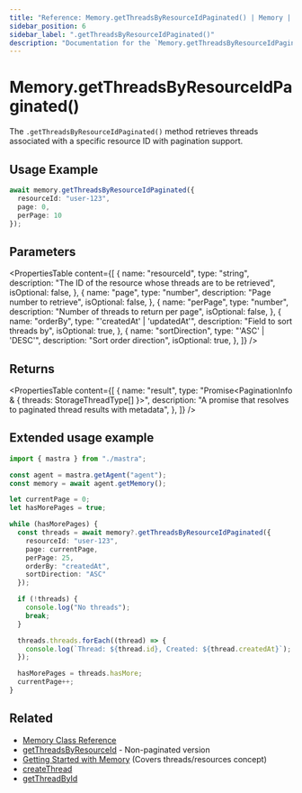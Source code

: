 ```yaml
---
title: "Reference: Memory.getThreadsByResourceIdPaginated() | Memory | Mastra Docs"
sidebar_position: 6
sidebar_label: ".getThreadsByResourceIdPaginated()"
description: "Documentation for the `Memory.getThreadsByResourceIdPaginated()` method in Mastra, which retrieves threads associated with a specific resource ID with pagination support."
---
```


# Memory.getThreadsByResourceIdPaginated()

The `.getThreadsByResourceIdPaginated()` method retrieves threads associated with a specific resource ID with pagination support.

## Usage Example

```typescript copy
await memory.getThreadsByResourceIdPaginated({
  resourceId: "user-123",
  page: 0,
  perPage: 10
});
```

## Parameters

<PropertiesTable
  content={[
    {
      name: "resourceId",
      type: "string",
      description: "The ID of the resource whose threads are to be retrieved",
      isOptional: false,
    },
    {
      name: "page",
      type: "number",
      description: "Page number to retrieve",
      isOptional: false,
    },
    {
      name: "perPage",
      type: "number",
      description: "Number of threads to return per page",
      isOptional: false,
    },
    {
      name: "orderBy",
      type: "'createdAt' | 'updatedAt'",
      description: "Field to sort threads by",
      isOptional: true,
    },
    {
      name: "sortDirection",
      type: "'ASC' | 'DESC'",
      description: "Sort order direction",
      isOptional: true,
    },
  ]}
/>

## Returns

<PropertiesTable
  content={[
    {
      name: "result",
      type: "Promise<PaginationInfo & { threads: StorageThreadType[] }>",
      description: "A promise that resolves to paginated thread results with metadata",
    },
  ]}
/>

## Extended usage example

```typescript title="src/test-memory.ts" showLineNumbers copy
import { mastra } from "./mastra";

const agent = mastra.getAgent("agent");
const memory = await agent.getMemory();

let currentPage = 0;
let hasMorePages = true;

while (hasMorePages) {
  const threads = await memory?.getThreadsByResourceIdPaginated({
    resourceId: "user-123",
    page: currentPage,
    perPage: 25,
    orderBy: "createdAt",
    sortDirection: "ASC"
  });

  if (!threads) {
    console.log("No threads");
    break;
  }

  threads.threads.forEach((thread) => {
    console.log(`Thread: ${thread.id}, Created: ${thread.createdAt}`);
  });

  hasMorePages = threads.hasMore;
  currentPage++;
}
```

## Related

- [Memory Class Reference](/reference/memory/Memory)
- [getThreadsByResourceId](/reference/memory/getThreadsByResourceId) - Non-paginated version
- [Getting Started with Memory](/memory/overview) (Covers threads/resources concept)
- [createThread](/reference/memory/createThread)
- [getThreadById](/reference/memory/getThreadById)
